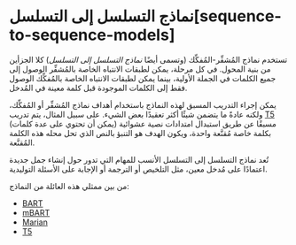 # نماذج التسلسل إلى التسلسل[sequence-to-sequence-models]

<CourseFloatingBanner
    chapter={1}
    classNames="absolute z-10 right-0 top-0"
/>

<Youtube id="0_4KEb08xrE" />

تستخدم نماذج المُشفِّر-المُفكِّك (وتسمى أيضًا *نماذج التسلسل إلى التسلسل*) كلا الجزأين من بنية المحول. في كل مرحلة، يمكن لطبقات الانتباه الخاصة بالمُشفِّر الوصول إلى جميع الكلمات في الجملة الأولية، بينما يمكن لطبقات الانتباه الخاصة بالمُفكِّك الوصول فقط إلى الكلمات الموجودة قبل كلمة معينة في المُدخل.

يمكن إجراء التدريب المسبق لهذه النماذج باستخدام أهداف نماذج المُشفِّر أو المُفكِّك، ولكنه عادةً ما يتضمن شيئًا أكثر تعقيدًا بعض الشيء. على سبيل المثال، يتم تدريب [T5](https://huggingface.co/t5-base) مسبقًا عن طريق استبدال امتدادات نصية عشوائية (يمكن أن تحتوي على عدة كلمات) بكلمة خاصة مُقنَّعة واحدة، ويكون الهدف هو التنبؤ بالنص الذي تحل محله هذه الكلمة المُقنَّعة.

تُعد نماذج التسلسل إلى التسلسل الأنسب للمهام التي تدور حول إنشاء جمل جديدة اعتمادًا على مُدخل معين، مثل التلخيص أو الترجمة أو الإجابة على الأسئلة التوليدية.

من بين ممثلي هذه العائلة من النماذج:

- [BART](https://huggingface.co/transformers/model_doc/bart)
- [mBART](https://huggingface.co/transformers/model_doc/mbart)
- [Marian](https://huggingface.co/transformers/model_doc/marian)
- [T5](https://huggingface.co/transformers/model_doc/t5)